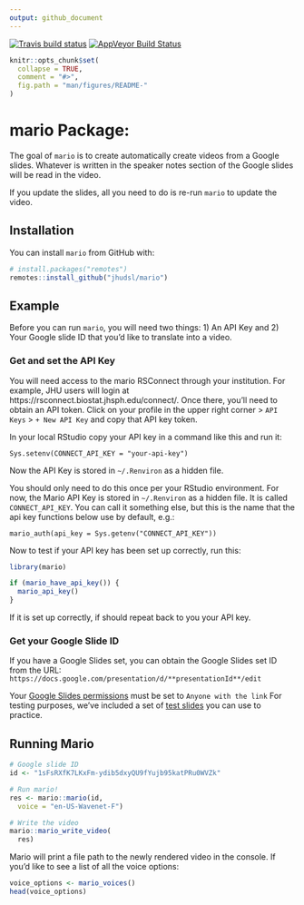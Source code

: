 ```yaml
---
output: github_document
---
```


[![Travis build status](https://travis-ci.com/jhudsl/mario.svg?branch=master)](https://travis-ci.com/jhudsl/mario)
[![AppVeyor Build Status](https://ci.appveyor.com/api/projects/status/github/jhudsl/mario?branch=master&svg=true)](https://ci.appveyor.com/project/jhudsl/mario)
<!-- README.md is generated from README.Rmd. Please edit that file -->

```r
knitr::opts_chunk$set(
  collapse = TRUE,
  comment = "#>",
  fig.path = "man/figures/README-"
)
```

# mario Package:

The goal of `mario` is to create automatically create videos from a Google slides.
Whatever is written in the speaker notes section of the Google slides will be read in the video.

If you update the slides, all you need to do is re-run `mario` to update the video.

## Installation

You can install `mario` from GitHub with:

``` r
# install.packages("remotes")
remotes::install_github("jhudsl/mario")
```

## Example

Before you can run `mario`, you will need two things:
1) An API Key and
2) Your Google slide ID that you'd like to translate into a video.

### Get and set the API Key

You will need access to the mario RSConnect through your institution. For example, JHU users will login at https://rsconnect.biostat.jhsph.edu/connect/. Once there, you'll need to obtain an API token.
Click on your profile in the upper right corner > `API Keys` > `+ New API Key` and copy that API key token.

In your local RStudio copy your API key in a command like this and run it:
```
Sys.setenv(CONNECT_API_KEY = "your-api-key")
```
Now the API Key is stored in `~/.Renviron` as a hidden file.

You should only need to do this once per your RStudio environment.
For now, the Mario API Key is stored in `~/.Renviron` as a hidden file.
It is called `CONNECT_API_KEY`. You can call it something else, but this is the name that the api key functions below use by default, e.g.:

`mario_auth(api_key = Sys.getenv("CONNECT_API_KEY"))`


Now to test if your API key has been set up correctly, run this:
```r
library(mario)

if (mario_have_api_key()) {
  mario_api_key()
}
```
If it is set up correctly, if should repeat back to you your API key.

### Get your Google Slide ID

If you have a Google Slides set, you can obtain the Google Slides set ID from the URL:
`https://docs.google.com/presentation/d/**presentationId**/edit`

Your [Google Slides permissions](https://artofpresentations.com/give-permissions-on-google-slides/) must be set to `Anyone with the link`
For testing purposes, we've included a set of [test slides](https://docs.google.com/presentation/d/1sFsRXfK7LKxFm-ydib5dxyQU9fYujb95katPRu0WVZk/edit#slide=id.p) you can use to practice.

## Running Mario

```r
# Google slide ID
id <- "1sFsRXfK7LKxFm-ydib5dxyQU9fYujb95katPRu0WVZk"

# Run mario!
res <- mario::mario(id,
  voice = "en-US-Wavenet-F")

# Write the video
mario::mario_write_video(
  res)
```

Mario will print a file path to the newly rendered video in the console.
If you'd like to see a list of all the voice options:

```r
voice_options <- mario_voices()
head(voice_options)
```
